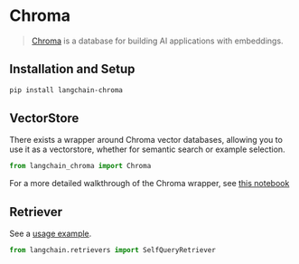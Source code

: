 # Chroma

>[Chroma](https://docs.trychroma.com/getting-started) is a database for building AI applications with embeddings.

## Installation and Setup

```bash
pip install langchain-chroma
```


## VectorStore

There exists a wrapper around Chroma vector databases, allowing you to use it as a vectorstore,
whether for semantic search or example selection.

```python
from langchain_chroma import Chroma
```

For a more detailed walkthrough of the Chroma wrapper, see [this notebook](/oss/integrations/vectorstores/chroma)

## Retriever

See a [usage example](/oss/integrations/retrievers/self_query/chroma_self_query).

```python
from langchain.retrievers import SelfQueryRetriever
```
